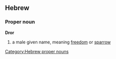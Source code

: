 ==Hebrew==
===Proper noun===
'''Dror'''
#a male given name, meaning [[freedom]] or [[sparrow]]

[[Category:Hebrew proper nouns]]